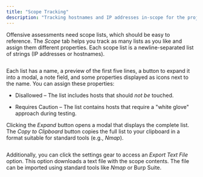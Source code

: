 ```yaml
---
title: "Scope Tracking"
description: "Tracking hostnames and IP addresses in-scope for the project"
---
```


Offensive assessments need scope lists, which should be easy to reference. The _Scope_ tab helps you track as many lists as you like and assign them different properties. Each scope list is a newline-separated list of strings (IP addresses or hostnames).

<Frame>
  <img src="/images/features/image-8.avif" alt=""/>
</Frame>

Each list has a name, a preview of the first five lines, a button to expand it into a modal, a note field, and some properties displayed as icons next to the name. You can assign these properties:

* Disallowed – The list includes hosts that should _not be_ touched.

* Requires Caution – The list contains hosts that require a "white glove" approach during testing.


Clicking the _Expand_ button opens a modal that displays the complete list. The _Copy to Clipboard_ button copies the full list to your clipboard in a format suitable for standard tools (e.g., _Nmap_).

<Frame>
  <img src="/images/features/image-9.avif" alt=""/>
</Frame>

Additionally, you can click the settings gear to access an _Export Text File_ option. This option downloads a text file with the scope contents. The file can be imported using standard tools like _Nmap_ or Burp Suite.


<Frame>
  <img src="/images/features/image-10.png" alt=""/>
</Frame>
